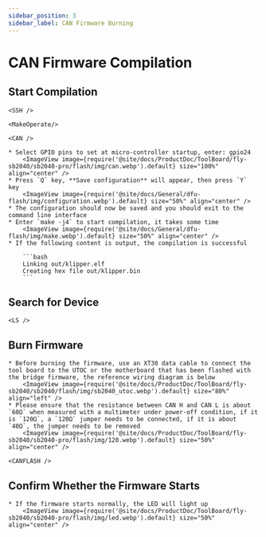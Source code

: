 ```yaml
---
sidebar_position: 3
sidebar_label: CAN Firmware Burning
---
```




# CAN Firmware Compilation

## Start Compilation

    <SSH />

    <MakeOperate/>

    <CAN />

    * Select GPIO pins to set at micro-controller startup, enter: gpio24
        <ImageView image={require('@site/docs/ProductDoc/ToolBoard/fly-sb2040/sb2040-pro/flash/img/can.webp').default} size="100%" align="center" />
    * Press `Q` key, **Save configuration** will appear, then press `Y` key
        <ImageView image={require('@site/docs/General/dfu-flash/img/configuration.webp').default} size="50%" align="center" />
    * The configuration should now be saved and you should exit to the command line interface
    * Enter `make -j4` to start compilation, it takes some time
        <ImageView image={require('@site/docs/General/dfu-flash/img/make.webp').default} size="50%" align="center" />
    * If the following content is output, the compilation is successful

        ```bash
        Linking out/klipper.elf
        Creating hex file out/klipper.bin
        ```

## Search for Device

    <LS />

## Burn Firmware

    * Before burning the firmware, use an XT30 data cable to connect the tool board to the UTOC or the motherboard that has been flashed with the bridge firmware, the reference wiring diagram is below
        <ImageView image={require('@site/docs/ProductDoc/ToolBoard/fly-sb2040/sb2040/flash/img/sb2040_utoc.webp').default} size="80%" align="left" />
    * Please ensure that the resistance between CAN H and CAN L is about `60Ω` when measured with a multimeter under power-off condition, if it is `120Ω`, a `120Ω` jumper needs to be connected, if it is about `40Ω`, the jumper needs to be removed
        <ImageView image={require('@site/docs/ProductDoc/ToolBoard/fly-sb2040/sb2040-pro/flash/img/120.webp').default} size="50%" align="center" />

    <CANFLASH />

## Confirm Whether the Firmware Starts

    * If the firmware starts normally, the LED will light up
        <ImageView image={require('@site/docs/ProductDoc/ToolBoard/fly-sb2040/sb2040-pro/flash/img/led.webp').default} size="50%" align="center" />


